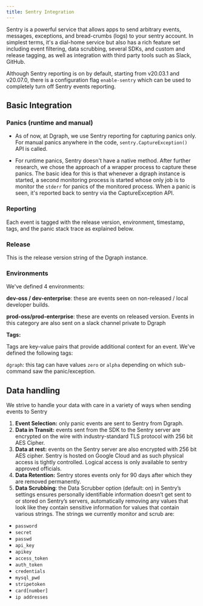 ```yaml
---
title: Sentry Integration
---
```



<DgraphWIP />

Sentry is a powerful service that allows apps to send arbitrary events,
messages, exceptions, and bread-crumbs (logs) to your sentry account. In
simplest terms, it's a dial-home service but also has a rich feature set
including event filtering, data scrubbing, several SDKs, and custom and release
tagging, as well as integration with third party tools such as Slack, GitHub.

Although Sentry reporting is on by default, starting from v20.03.1 and v20.07.0,
there is a configuration flag `enable-sentry` which can be used to completely
turn off Sentry events reporting.

## Basic Integration

### Panics (runtime and manual)

- As of now, at Dgraph, we use Sentry reporting for capturing panics only. For
  manual panics anywhere in the code, `sentry.CaptureException()` API is called.

- For runtime panics, Sentry doesn't have a native method. After further
  research, we chose the approach of a wrapper process to capture these panics.
  The basic idea for this is that whenever a dgraph instance is started, a
  second monitoring process is started whose only job is to monitor the `stderr`
  for panics of the monitored process. When a panic is seen, it's reported back
  to sentry via the CaptureException API.

### Reporting

Each event is tagged with the release version, environment, timestamp, tags, and
the panic stack trace as explained below.

### Release

This is the release version string of the Dgraph instance.

### Environments

We've defined 4 environments:

**dev-oss / dev-enterprise**: these are events seen on non-released / local
developer builds.

**prod-oss/prod-enterprise**: these are events on released version. Events in
this category are also sent on a slack channel private to Dgraph

**Tags:**

Tags are key-value pairs that provide additional context for an event. We've
defined the following tags:

`dgraph`: this tag can have values `zero` or `alpha` depending on which
sub-command saw the panic/exception.

## Data handling

We strive to handle your data with care in a variety of ways when sending events
to Sentry

1. **Event Selection:** only panic events are sent to Sentry from Dgraph.
2. **Data in Transit:** events sent from the SDK to the Sentry server are
   encrypted on the wire with industry-standard TLS protocol with 256 bit AES
   Cipher.
3. **Data at rest:** events on the Sentry server are also encrypted with 256 bit
   AES cipher. Sentry is hosted on Google Cloud and as such physical access is
   tightly controlled. Logical access is only available to sentry approved
   officials.
4. **Data Retention:** Sentry stores events only for 90 days after which they
   are removed permanently.
5. **Data Scrubbing**: the Data Scrubber option (default: on) in Sentry’s
   settings ensures personally identifiable information doesn’t get sent to or
   stored on Sentry’s servers, automatically removing any values that look like
   they contain sensitive information for values that contain various strings.
   The strings we currently monitor and scrub are:

- `password`
- `secret`
- `passwd`
- `api_key`
- `apikey`
- `access_token`
- `auth_token`
- `credentials`
- `mysql_pwd`
- `stripetoken`
- `card[number]`
- `ip addresses`
